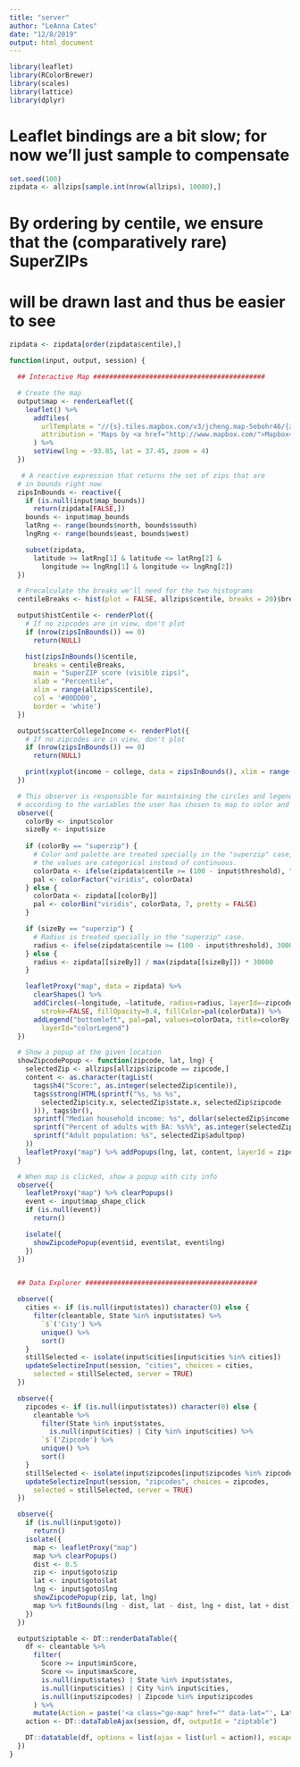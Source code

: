 ```yaml
---
title: "server"
author: "LeAnna Cates"
date: "12/8/2019"
output: html_document
---
```



```r
library(leaflet)
library(RColorBrewer)
library(scales)
library(lattice)
library(dplyr)
```

# Leaflet bindings are a bit slow; for now we'll just sample to compensate
```r
set.seed(100)
zipdata <- allzips[sample.int(nrow(allzips), 10000),]
```
# By ordering by centile, we ensure that the (comparatively rare) SuperZIPs
# will be drawn last and thus be easier to see
```r
zipdata <- zipdata[order(zipdata$centile),]
```

```r
function(input, output, session) {

  ## Interactive Map ###########################################

  # Create the map
  output$map <- renderLeaflet({
    leaflet() %>%
      addTiles(
        urlTemplate = "//{s}.tiles.mapbox.com/v3/jcheng.map-5ebohr46/{z}/{x}/{y}.png",
        attribution = 'Maps by <a href="http://www.mapbox.com/">Mapbox</a>'
      ) %>%
      setView(lng = -93.85, lat = 37.45, zoom = 4)
  })

   # A reactive expression that returns the set of zips that are
  # in bounds right now
  zipsInBounds <- reactive({
    if (is.null(input$map_bounds))
      return(zipdata[FALSE,])
    bounds <- input$map_bounds
    latRng <- range(bounds$north, bounds$south)
    lngRng <- range(bounds$east, bounds$west)

    subset(zipdata,
      latitude >= latRng[1] & latitude <= latRng[2] &
        longitude >= lngRng[1] & longitude <= lngRng[2])
  })

  # Precalculate the breaks we'll need for the two histograms
  centileBreaks <- hist(plot = FALSE, allzips$centile, breaks = 20)$breaks

  output$histCentile <- renderPlot({
    # If no zipcodes are in view, don't plot
    if (nrow(zipsInBounds()) == 0)
      return(NULL)

    hist(zipsInBounds()$centile,
      breaks = centileBreaks,
      main = "SuperZIP score (visible zips)",
      xlab = "Percentile",
      xlim = range(allzips$centile),
      col = '#00DD00',
      border = 'white')
  })

  output$scatterCollegeIncome <- renderPlot({
    # If no zipcodes are in view, don't plot
    if (nrow(zipsInBounds()) == 0)
      return(NULL)

    print(xyplot(income ~ college, data = zipsInBounds(), xlim = range(allzips$college), ylim = range(allzips$income)))
  })

  # This observer is responsible for maintaining the circles and legend,
  # according to the variables the user has chosen to map to color and size.
  observe({
    colorBy <- input$color
    sizeBy <- input$size
    
    if (colorBy == "superzip") {
      # Color and palette are treated specially in the "superzip" case, because
      # the values are categorical instead of continuous.
      colorData <- ifelse(zipdata$centile >= (100 - input$threshold), "yes", "no")
      pal <- colorFactor("viridis", colorData)
    } else {
      colorData <- zipdata[[colorBy]]
      pal <- colorBin("viridis", colorData, 7, pretty = FALSE)
    }

    if (sizeBy == "superzip") {
      # Radius is treated specially in the "superzip" case.
      radius <- ifelse(zipdata$centile >= (100 - input$threshold), 30000, 3000)
    } else {
      radius <- zipdata[[sizeBy]] / max(zipdata[[sizeBy]]) * 30000
    }

    leafletProxy("map", data = zipdata) %>%
      clearShapes() %>%
      addCircles(~longitude, ~latitude, radius=radius, layerId=~zipcode,
        stroke=FALSE, fillOpacity=0.4, fillColor=pal(colorData)) %>%
      addLegend("bottomleft", pal=pal, values=colorData, title=colorBy,
        layerId="colorLegend")
  })

  # Show a popup at the given location
  showZipcodePopup <- function(zipcode, lat, lng) {
    selectedZip <- allzips[allzips$zipcode == zipcode,]
    content <- as.character(tagList(
      tags$h4("Score:", as.integer(selectedZip$centile)),
      tags$strong(HTML(sprintf("%s, %s %s",
        selectedZip$city.x, selectedZip$state.x, selectedZip$zipcode
      ))), tags$br(),
      sprintf("Median household income: %s", dollar(selectedZip$income * 1000)), tags$br(),
      sprintf("Percent of adults with BA: %s%%", as.integer(selectedZip$college)), tags$br(),
      sprintf("Adult population: %s", selectedZip$adultpop)
    ))
    leafletProxy("map") %>% addPopups(lng, lat, content, layerId = zipcode)
  }

  # When map is clicked, show a popup with city info
  observe({
    leafletProxy("map") %>% clearPopups()
    event <- input$map_shape_click
    if (is.null(event))
      return()

    isolate({
      showZipcodePopup(event$id, event$lat, event$lng)
    })
  })


  ## Data Explorer ###########################################

  observe({
    cities <- if (is.null(input$states)) character(0) else {
      filter(cleantable, State %in% input$states) %>%
        `$`('City') %>%
        unique() %>%
        sort()
    }
    stillSelected <- isolate(input$cities[input$cities %in% cities])
    updateSelectizeInput(session, "cities", choices = cities,
      selected = stillSelected, server = TRUE)
  })

  observe({
    zipcodes <- if (is.null(input$states)) character(0) else {
      cleantable %>%
        filter(State %in% input$states,
          is.null(input$cities) | City %in% input$cities) %>%
        `$`('Zipcode') %>%
        unique() %>%
        sort()
    }
    stillSelected <- isolate(input$zipcodes[input$zipcodes %in% zipcodes])
    updateSelectizeInput(session, "zipcodes", choices = zipcodes,
      selected = stillSelected, server = TRUE)
  })

  observe({
    if (is.null(input$goto))
      return()
    isolate({
      map <- leafletProxy("map")
      map %>% clearPopups()
      dist <- 0.5
      zip <- input$goto$zip
      lat <- input$goto$lat
      lng <- input$goto$lng
      showZipcodePopup(zip, lat, lng)
      map %>% fitBounds(lng - dist, lat - dist, lng + dist, lat + dist)
    })
  })

  output$ziptable <- DT::renderDataTable({
    df <- cleantable %>%
      filter(
        Score >= input$minScore,
        Score <= input$maxScore,
        is.null(input$states) | State %in% input$states,
        is.null(input$cities) | City %in% input$cities,
        is.null(input$zipcodes) | Zipcode %in% input$zipcodes
      ) %>%
      mutate(Action = paste('<a class="go-map" href="" data-lat="', Lat, '" data-long="', Long, '" data-zip="', Zipcode, '"><i class="fa fa-crosshairs"></i></a>', sep=""))
    action <- DT::dataTableAjax(session, df, outputId = "ziptable")

    DT::datatable(df, options = list(ajax = list(url = action)), escape = FALSE)
  })
}
```



    